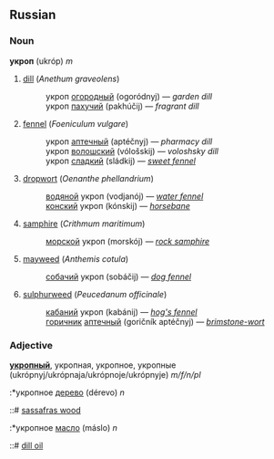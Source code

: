 ==Russian==
===Noun===
'''укроп''' (ukróp) ''m''

# [[dill]] (''Anethum graveolens'')
#:укроп [[огородный]] (ogoródnyj) — ''garden dill''
#:укроп [[пахучий]] (pakhúčij) — ''fragrant dill''
# [[fennel]] (''Foeniculum vulgare'')
#:укроп [[аптечный]] (aptéčnyj) — ''pharmacy dill''
#:укроп [[волошский]] (vólošskij) — ''voloshsky dill''
#:укроп [[сладкий]] (sládkij) — ''[[sweet fennel]]''
# [[dropwort]] (''Oenanthe phellandrium'')
#:[[водяной]] укроп (vodjanój) — ''[[water fennel]]''
#:[[конский]] укроп (kónskij) — ''[[horsebane]]''
# [[samphire]] (''Crithmum maritimum'')
#:[[морской]] укроп (morskój) — ''[[rock samphire]]''
# [[mayweed]] (''Anthemis cotula'')
#:[[собачий]] укроп (sobáčij) — ''[[dog fennel]]''
# [[sulphurweed]] (''Peucedanum officinale'')
#:[[кабаний]] укроп (kabánij) —  ''[[hog's fennel]]''
#:[[горичник]] [[аптечный]] (goričník aptéčnyj) — ''[[brimstone-wort]]''

===Adjective===
'''[[укропный]]''', укропная, укропное, укропные (ukrópnyj/ukrópnaja/ukrópnoje/ukrópnyje) ''m/f/n/pl''

:*укропное [[дерево]] (dérevo) ''n''
::# [[sassafras wood]]

:*укропное [[масло]] (máslo) ''n''
::# [[dill oil]]